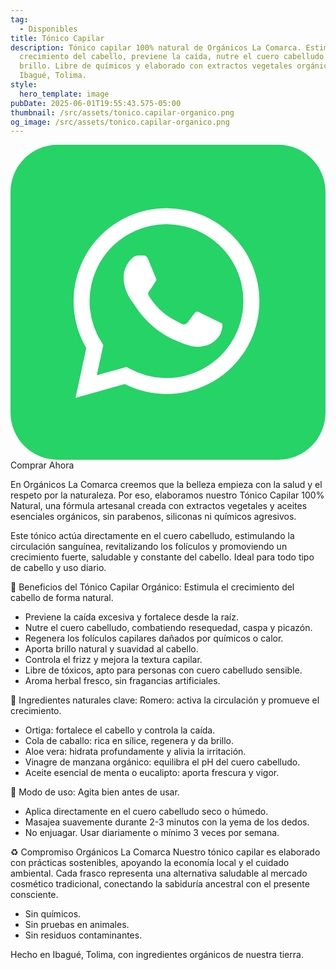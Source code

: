 ```yaml
---
tag:
  - Disponibles
title: Tónico Capilar
description: Tónico capilar 100% natural de Orgánicos La Comarca. Estimula el
  crecimiento del cabello, previene la caída, nutre el cuero cabelludo y aporta
  brillo. Libre de químicos y elaborado con extractos vegetales orgánicos en
  Ibagué, Tolima.
style:
  hero_template: image
pubDate: 2025-06-01T19:55:43.575-05:00
thumbnail: /src/assets/tonico.capilar-organico.png
og_image: /src/assets/tonico.capilar-organico.png
---
```

<div class="mt-5 mb-8 flex flex-wrap gap-4 justify-center">
  <div class="w-fit h-fit from-transparentbg-conic/[from_var(--border-angle)] p-px hover:shadow-lg hover:shadow-mint-500/30 rounded-full animate-rotate-border">
    <a style="text-decoration:none" href="https://wa.me/573183143050?text=Hola%20Organicos%20La%20Comarca%20 quiero%20saber%20mas%20de%20El%20100%25%20Tonico%20Capilar"
       class="group cursor-pointer leading-none hover:scale-110 font-medium flex gap-2 transition-all ease-in-out justify-center items-center rounded-full disabled:opacity-50 disabled:cursor-not-allowed px-6 py-4 max-xl:px-5 max-sm:py-2 max-sm:px-3 text-lg max-xl:text-base max-sm:text-sm dark:bg-zinc-800 bg-zinc-800 no-underline decoration-none"
       target="_blank" rel="noopener noreferrer" role="button" aria-label="Organicos la comarca | Harina de Cachaco">
<svg xmlns="http://www.w3.org/2000/svg"
aria-label="WhatsApp" role="img"
viewBox="0 0 512 512"><rect
width="512" height="512"
rx="15%"
fill="#25d366"/><path fill="#25d366" stroke="#ffffff" stroke-width="26" d="M123 393l14-65a138 138 0 1150 47z"/><path fill="#ffffff" d="M308 273c-3-2-6-3-9 1l-12 16c-3 2-5 3-9 1-15-8-36-17-54-47-1-4 1-6 3-8l9-14c2-2 1-4 0-6l-12-29c-3-8-6-7-9-7h-8c-2 0-6 1-10 5-22 22-13 53 3 73 3 4 23 40 66 59 32 14 39 12 48 10 11-1 22-10 27-19 1-3 6-16 2-18"/></svg>      <span class="decoration-none text-gray-200">Comprar Ahora</span>
    </a>
  </div>
</div>

En Orgánicos La Comarca creemos que la belleza empieza con la salud y el respeto por la naturaleza. Por eso, elaboramos nuestro Tónico Capilar 100% Natural, una fórmula artesanal creada con extractos vegetales y aceites esenciales orgánicos, sin parabenos, siliconas ni químicos agresivos.

Este tónico actúa directamente en el cuero cabelludo, estimulando la circulación sanguínea, revitalizando los folículos y promoviendo un crecimiento fuerte, saludable y constante del cabello. Ideal para todo tipo de cabello y uso diario.

🌿 Beneficios del Tónico Capilar Orgánico: Estimula el crecimiento del cabello de forma natural.

- Previene la caída excesiva y fortalece desde la raíz.
- Nutre el cuero cabelludo, combatiendo resequedad, caspa y picazón.
- Regenera los folículos capilares dañados por químicos o calor.
- Aporta brillo natural y suavidad al cabello.
- Controla el frizz y mejora la textura capilar.
- Libre de tóxicos, apto para personas con cuero cabelludo sensible.
- Aroma herbal fresco, sin fragancias artificiales.

🌱 Ingredientes naturales clave: Romero: activa la circulación y promueve el crecimiento.

- Ortiga: fortalece el cabello y controla la caída.
- Cola de caballo: rica en sílice, regenera y da brillo.
- Aloe vera: hidrata profundamente y alivia la irritación.
- Vinagre de manzana orgánico: equilibra el pH del cuero cabelludo.
- Aceite esencial de menta o eucalipto: aporta frescura y vigor.

🧴 Modo de uso: Agita bien antes de usar.

- Aplica directamente en el cuero cabelludo seco o húmedo.
- Masajea suavemente durante 2-3 minutos con la yema de los dedos.
- No enjuagar. Usar diariamente o mínimo 3 veces por semana.

♻️ Compromiso Orgánicos La Comarca Nuestro tónico capilar es elaborado con prácticas sostenibles, apoyando la economía local y el cuidado ambiental. Cada frasco representa una alternativa saludable al mercado cosmético tradicional, conectando la sabiduría ancestral con el presente consciente.

- Sin químicos. 
-  Sin pruebas en animales.
-  Sin residuos contaminantes. 

Hecho en Ibagué, Tolima, con ingredientes orgánicos de nuestra tierra.
